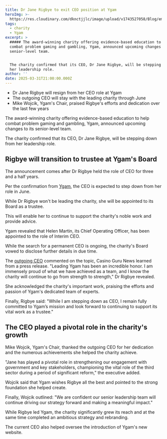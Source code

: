 ```yaml
---
title: Dr Jane Rigbye to exit CEO position at Ygam
heroImg: >-
  https://res.cloudinary.com/dknctjjlc/image/upload/v1743527058/Blog/empty-office-chairs-meeting-room_xywvvb.webp
tags:
  - charity
  - Ygam
excerpt: >
  ##### The award-winning charity offering evidence-based education to help
  combat problem gaming and gambling, Ygam, announced upcoming changes to its
  senior-level team.


  The charity confirmed that its CEO, Dr Jane Rigbye, will be stepping down from
  her leadership role.
author: ''
date: 2025-03-31T21:00:00.000Z
---
```


* Dr Jane Rigbye will resign from her CEO role at Ygam
* The outgoing CEO will stay with the leading charity through June
* Mike Wojcik, Ygam's Chair, praised Rigbye's efforts and dedication over the last few years

The award-winning charity offering evidence-based education to help combat problem gaming and gambling, Ygam, announced upcoming changes to its senior-level team.

The charity confirmed that its CEO, Dr Jane Rigbye, will be stepping down from her leadership role.

## Rigbye will transition to trustee at Ygam's Board

The announcement comes after Dr Rigbye held the role of CEO for three and a half years.

Per the confirmation from [Ygam](https://casino.guru/news/gambling-industry/gamcare-and-ygam-to-reach-2-million-young-people-through-professionals-1595), the CEO is expected to step down from her role in June.

While Dr Rigbye won't be leading the charity, she will be appointed to its Board as a trustee.

This will enable her to continue to support the charity's noble work and provide advice.

Ygam revealed that Helen Martin, its Chief Operating Officer, has been appointed to the role of Interim CEO.

While the search for a permanent CEO is ongoing, the charity's Board vowed to disclose further details in due time.

The [outgoing CEO](https://casino.guru/news/gambling-industry/lee-willows-steps-down-as-ygam-ceo--43) commented on the topic, Casino Guru News learned from a press release. "Leading Ygam has been an incredible honor. I am immensely proud of what we have achieved as a team, and I know the charity will continue to go from strength to strength," Dr Rigbye revealed.

She acknowledged the charity's important work, praising the efforts and passion of Ygam's dedicated team of experts.

Finally, Rigbye said: "While I am stepping down as CEO, I remain fully committed to Ygam’s mission and look forward to continuing to support its vital work as a trustee."

## The CEO played a pivotal role in the charity's growth

Mike Wojcik, Ygam's Chair, thanked the outgoing CEO for her dedication and the numerous achievements she helped the charity achieve.

"Jane has played a pivotal role in strengthening our engagement with government and key stakeholders, championing the vital role of the third sector during a period of significant reform," the executive added.

Wojcik said that Ygam wishes Rigbye all the best and pointed to the strong foundation she helped create.

Finally, Wojcik outlined: "We are confident our senior leadership team will continue driving our strategy forward and making a meaningful impact."

While Rigbye led Ygam, the charity significantly grew its reach and at the same time completed an ambitious strategy and rebranding.

The current CEO also helped oversee the introduction of Ygam's new website.
